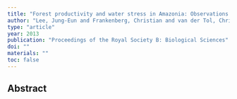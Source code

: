 ```yaml
---
title: "Forest productivity and water stress in Amazonia: Observations from GOSAT chlorophyll fluorescence"
author: "Lee, Jung-Eun and Frankenberg, Christian and van der Tol, Christiaan and Berry, Joseph A and Guanter, Luis and Boyce, C Kevin and Fisher, Joshua B and Morrow, Eric and Worden, John R and Asefi, Salvi and others"
type: "article"
year: 2013
publication: "Proceedings of the Royal Society B: Biological Sciences"
doi: ""
materials: ""
toc: false
---
```


## Abstract

